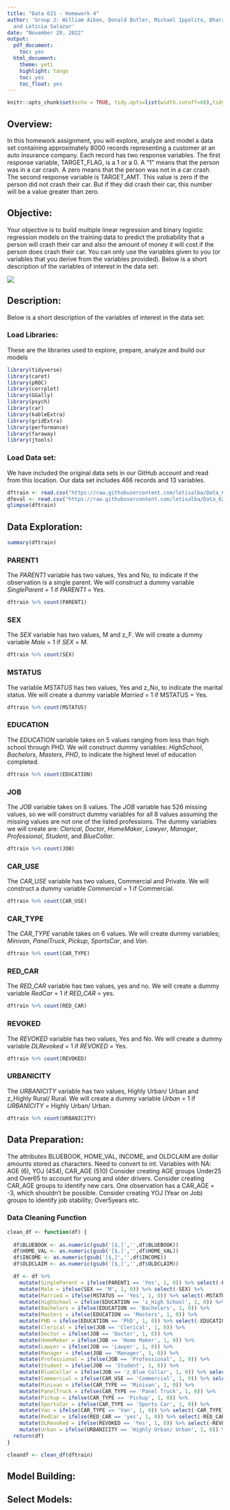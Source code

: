 ```yaml
---
title: "Data 621 - Homework 4"
author: 'Group 2: William Aiken, Donald Butler, Michael Ippolito, Bharani Nittala,
  and Leticia Salazar'
date: "November 20, 2022"
output:
  pdf_document:
    toc: yes
  html_document:
    theme: yeti
    highlight: tango
    toc: yes
    toc_float: yes
---
```


```r
knitr::opts_chunk$set(echo = TRUE, tidy.opts=list(width.cutoff=60),tidy=TRUE)
```

## Overview:

In this homework assignment, you will explore, analyze and model a data set containing approximately 8000 records representing a customer at an auto insurance company. Each record has two response variables. The first response variable, TARGET_FLAG, is a 1 or a 0. A “1” means that the person was in a car crash. A zero means that the person was not in a car crash. The second response variable is TARGET_AMT. This value is zero if the person did not crash their car. But if they did crash their car, this number will be a value greater than zero.

## Objective: 

Your objective is to build multiple linear regression and binary logistic regression models on the training data to predict the probability that a person will crash their car and also the amount of money it will cost if the person does crash their car. You can only use the variables given to you (or variables that you derive from the variables provided). Below is a short description of the variables of interest in the data set:

![](https://raw.githubusercontent.com/letisalba/Data_621/master/Homework_4/Images/homework4_table.png)

## Description:

Below is a short description of the variables of interest in the data set:

### Load Libraries:

These are the libraries used to explore, prepare, analyze and build our models
```r
library(tidyverse)
library(caret)
library(pROC)
library(corrplot)
library(GGally)
library(psych)
library(car)
library(kableExtra)
library(gridExtra)
library(performance)
library(faraway)
library(jtools)
```

### Load Data set:

We have included the original data sets in our GitHub account and read from this location. Our data set includes 466 records and 13 variables.
```r
dftrain <- read.csv("https://raw.githubusercontent.com/letisalba/Data_621/master/Homework_4/csv/insurance_training_data.csv")
dfeval <- read.csv("https://raw.githubusercontent.com/letisalba/Data_621/master/Homework_4/csv/insurance-evaluation-data.csv")
glimpse(dftrain)
```





## Data Exploration:



```r
summary(dftrain)
```

### PARENT1

The *PARENT1* variable has two values, Yes and No, to indicate if the observation is a single parent. We will construct a dummy variable *SingleParent* = 1 if *PARENT1* = Yes.

```r
dftrain %>% count(PARENT1)
```

### SEX

The *SEX* variable has two values, M and z_F. We will create a dummy variable *Male* = 1 if *SEX* = M.

```r
dftrain %>% count(SEX)
```

### MSTATUS

The variable *MSTATUS* has two values, Yes and z_No, to indicate the marital status. We will create a dummy variable *Married* = 1 if MSTATUS = Yes.

```r
dftrain %>% count(MSTATUS)
```

### EDUCATION

The *EDUCATION* variable takes on 5 values ranging from less than high school through PHD. We will construct dummy variables: *HighSchool*, *Bachelors*, *Masters*, *PHD*, to indicate the highest level of education completed.

```r
dftrain %>% count(EDUCATION)
```

### JOB

The *JOB* variable takes on 8 values. The *JOB* variable has 526 missing values, so we will construct dummy variables for all 8 values assuming the missing values are not one of the listed professions. The dummy variables we will create are: *Clerical*, *Doctor*, *HomeMaker*, *Lawyer*, *Manager*, *Professional*, *Student*, and *BlueCollar*.

```r
dftrain %>% count(JOB)
```

### CAR_USE

The *CAR_USE* variable has two values, Commercial and Private. We will construct a dummy variable *Commercial* = 1 if Commercial.

```r
dftrain %>% count(CAR_USE)
```

### CAR_TYPE

The *CAR_TYPE* variable takes on 6 values. We will create dummy variables; *Minivan*, *PanelTruck*, *Pickup*, *SportsCar*, and *Van*.

```r
dftrain %>% count(CAR_TYPE)
```

### RED_CAR

The *RED_CAR* variable has two values, yes and no. We will create a dummy variable *RedCar* = 1 if *RED_CAR* = yes.

```r
dftrain %>% count(RED_CAR)
```

### REVOKED

The *REVOKED* variable has two values, Yes and No. We will create a dummy variable *DLRevoked* = 1 if *REVOKED* = Yes.

```r
dftrain %>% count(REVOKED)
```

### URBANICITY

The *URBANICITY* variable has two values, Highly Urban/ Urban and z_Highly Rural/ Rural. We will create a dummy variable *Urban* = 1 if *URBANICITY* = Highly Urban/ Urban.

```r
dftrain %>% count(URBANICITY)
```


## Data Preparation:

The attributes BLUEBOOK, HOME_VAL, INCOME, and OLDCLAIM are dollar amounts stored as characters. Need to convert to int.
Variables with NA: AGE (6), YOJ (454), CAR_AGE (510)
Consider creating AGE groups Under25 and Over65 to account for young and older drivers.
Consider creating CAR_AGE groups to identify new cars. One observation has a CAR_AGE = -3, which shouldn't be possible.
Consider creating YOJ (Year on Job) groups to identify job stability; Over5years etc.

### Data Cleaning Function

```r
clean_df <- function(df) {
  
  df$BLUEBOOK <- as.numeric(gsub('[$,]','',df$BLUEBOOK))
  df$HOME_VAL <- as.numeric(gsub('[$,]','',df$HOME_VAL))
  df$INCOME <- as.numeric(gsub('[$,]','',df$INCOME))
  df$OLDCLAIM <- as.numeric(gsub('[$,]','',df$OLDCLAIM))

  df <- df %>%
    mutate(SingleParent = ifelse(PARENT1 == 'Yes', 1, 0)) %>% select(-PARENT1) %>%
    mutate(Male = ifelse(SEX == 'M', 1, 0)) %>% select(-SEX) %>%
    mutate(Married = ifelse(MSTATUS == 'Yes', 1, 0)) %>% select(-MSTATUS) %>%
    mutate(HighSchool = ifelse(EDUCATION == 'z_High School', 1, 0)) %>%
    mutate(Bachelors = ifelse(EDUCATION == 'Bachelors', 1, 0)) %>%
    mutate(Masters = ifelse(EDUCATION == 'Masters', 1, 0)) %>%
    mutate(PHD = ifelse(EDUCATION == 'PhD', 1, 0)) %>% select(-EDUCATION) %>%
    mutate(Clerical = ifelse(JOB == 'Clerical', 1, 0)) %>%
    mutate(Doctor = ifelse(JOB == 'Doctor', 1, 0)) %>%
    mutate(HomeMaker = ifelse(JOB == 'Home Maker', 1, 0)) %>%
    mutate(Lawyer = ifelse(JOB == 'Lawyer', 1, 0)) %>%
    mutate(Manager = ifelse(JOB == 'Manager', 1, 0)) %>%
    mutate(Professional = ifelse(JOB == 'Professional', 1, 0)) %>%
    mutate(Student = ifelse(JOB == 'Student', 1, 0)) %>%
    mutate(BlueCollar = ifelse(JOB == 'z_Blue Collar', 1, 0)) %>% select(-JOB) %>%
    mutate(Commercial = ifelse(CAR_USE == 'Commercial', 1, 0)) %>% select(-CAR_USE) %>%
    mutate(Minivan = ifelse(CAR_TYPE == 'Minivan', 1, 0)) %>%
    mutate(PanelTruck = ifelse(CAR_TYPE == 'Panel Truck', 1, 0)) %>%
    mutate(Pickup = ifelse(CAR_TYPE == 'Pickup', 1, 0)) %>%
    mutate(SportsCar = ifelse(CAR_TYPE == 'Sports Car', 1, 0)) %>%
    mutate(Van = ifelse(CAR_TYPE == 'Van', 1, 0)) %>% select(-CAR_TYPE) %>%
    mutate(RedCar = ifelse(RED_CAR == 'yes', 1, 0)) %>% select(-RED_CAR) %>%
    mutate(DLRevoked = ifelse(REVOKED == 'Yes', 1, 0)) %>% select(-REVOKED) %>%
    mutate(Urban = ifelse(URBANICITY == 'Highly Urban/ Urban', 1, 0)) %>% select(-URBANICITY)
  return(df)
}

cleandf <- clean_df(dftrain)
```





## Model Building:


## Select Models: 

